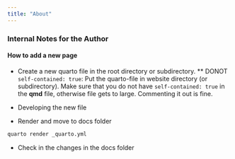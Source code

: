 ```yaml
---
title: "About"
---
```



### Internal Notes for the Author

#### How to add a new page


- Create a new quarto file in the root directory or subdirectory.
** DONOT `self-contained: true`:
Put the quarto-file in website directory (or subdirectory). 
Make sure that you do not have `self-contained: true` in the **qmd** file, otherwise file gets to large. Commenting it out is fine.

- Developing the new file


- Render and move to docs folder

```bash
quarto render _quarto.yml
```

- Check in the changes in the docs folder

